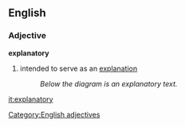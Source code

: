 ==English==
===Adjective===
'''explanatory'''
#intended to serve as an [[explanation]]
#:''Below the diagram is an explanatory text.''

[[Category:English adjectives]]

[[it:explanatory]]